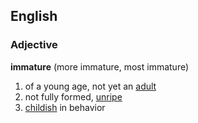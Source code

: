 ==English==
===Adjective===
'''immature''' (more immature, most immature)

# of a young age, not yet an [[adult]]
# not fully formed, [[unripe]]
# [[childish]] in behavior